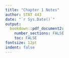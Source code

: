 ```yaml
---
title: "Chapter 1 Notes"
author: STAT 443
date: "`r Sys.Date()`"
output:
  bookdown::pdf_document2:
    number_sections: FALSE
    toc: FALSE  
fontsize: 12pt
indent: false
---
```

